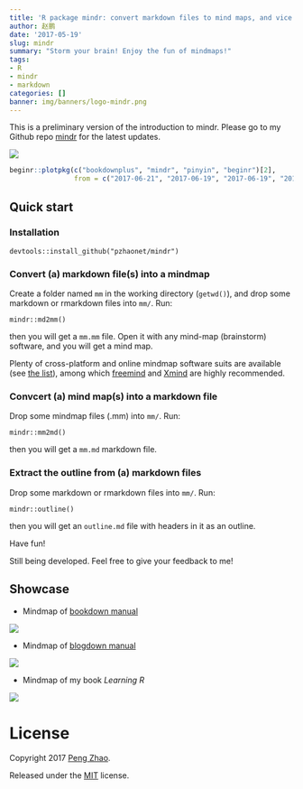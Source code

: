 ```yaml
---
title: 'R package mindr: convert markdown files to mind maps, and vice versa'
author: 赵鹏
date: '2017-05-19'
slug: mindr
summary: "Storm your brain! Enjoy the fun of mindmaps!"
tags:
- R
- mindr
- markdown
categories: []
banner: img/banners/logo-mindr.png
---
```


This is a preliminary version of the introduction to mindr. Please go to my Github repo [mindr](https://github.com/pzhaonet/mindr) for the latest updates.


![](http://cranlogs.r-pkg.org/badges/grand-total/mindr)


```r
beginr::plotpkg(c("bookdownplus", "mindr", "pinyin", "beginr")[2], 
                from = c("2017-06-21", "2017-06-19", "2017-06-19", "2017-06-23")[2])
```

## Quick start

### Installation

```
devtools::install_github("pzhaonet/mindr")
```

### Convert (a) markdown file(s) into a mindmap 

Create a folder named `mm` in the working directory (`getwd()`), and drop some markdown or rmarkdown files into `mm/`. Run: 

```
mindr::md2mm()
```

then you will get a `mm.mm` file. Open it with any mind-map (brainstorm) software, and you will get a mind map.

Plenty of cross-platform and online mindmap software suits are available (see [the list](https://en.wikipedia.org/wiki/List_of_concept-_and_mind-mapping_software)), among which [freemind](http://freemind.sourceforge.net/wiki/index.php/Download) and [Xmind](http://www.xmind.net/download/win/) are highly recommended.

### Convcert (a) mind map(s) into a markdown file 

Drop some mindmap files (.mm) into `mm/`. Run: 

```
mindr::mm2md()
```

then you will get a `mm.md` markdown file.

### Extract the outline from (a) markdown files

Drop some markdown or rmarkdown files into `mm/`. Run: 

```
mindr::outline()
```

then you will get an `outline.md` file with headers in it as an outline.


Have fun!

Still being developed. Feel free to give your feedback to me!

## Showcase

- Mindmap of [bookdown manual](https://github.com/rstudio/bookdown/tree/master/inst/examples)

![](https://raw.githubusercontent.com/pzhaonet/mindr/master/showcase/mindr_bookdown.jpeg)

- Mindmap of [blogdown manual](https://github.com/rstudio/blogdown/tree/master/docs)

![](https://raw.githubusercontent.com/pzhaonet/mindr/master/showcase/mindr_blogdown.jpg)

- Mindmap of my book *Learning R*

![](https://raw.githubusercontent.com/pzhaonet/mindr/master/showcase/mindr_xuer.jpg)

# License

Copyright 2017 [Peng Zhao](http://pzhao.org).

Released under the [MIT](https://github.com/pzhaonet/bookdown-plus/blob/master/LICENSE.md) license.

